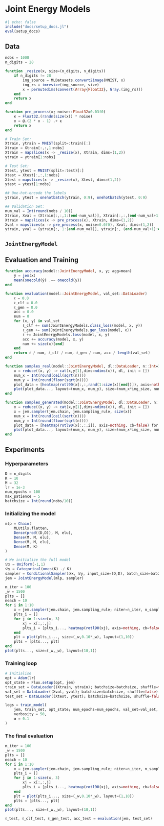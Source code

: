 
# Joint Energy Models

```julia
#| echo: false
include("docs/setup_docs.jl")
eval(setup_docs)
```

## Data

```julia
nobs = 1000
n_digits = 28

function _resize(x, size=(n_digits, n_digits))
    if n_digits != 28
        img_source = MLDatasets.convert2image(MNIST, x)
        img_rs = imresize(img_source, size)
        x = permutedims(convert(Array{Float32}, Gray.(img_rs)))
    end
    return x
end

function pre_process(x; noise::Float32=0.03f0)
    ϵ = Float32.(randn(size(x)) * noise)
    x = @.(2 * x - 1) .+ ϵ
    return x
end

# Train Set:
Xtrain, ytrain = MNIST(split=:train)[:]
Xtrain = Xtrain[:,:,1:nobs]
Xtrain = mapslices(x -> _resize(x), Xtrain, dims=(1,2)) 
ytrain = ytrain[1:nobs] 

# Test Set:
Xtest, ytest = MNIST(split=:test)[:]
Xtest = Xtest[:,:,1:nobs]
Xtest = mapslices(x -> _resize(x), Xtest, dims=(1,2)) 
ytest = ytest[1:nobs] 

## One-hot-encode the labels
ytrain, ytest = onehotbatch(ytrain, 0:9), onehotbatch(ytest, 0:9)

## Validation Set:
num_val = Int(round(nobs / 10))
Xtrain, Xval = (Xtrain[:,:,1:(end-num_val)], Xtrain[:,:,(end-num_val+1):end])
Xtrain = mapslices(x -> pre_process(x), Xtrain, dims=(1,2)) 
Xval = mapslices(x -> pre_process(x, noise=0.0f0), Xval, dims=(1,2)) 
ytrain, yval = (ytrain[:, 1:(end-num_val)], ytrain[:, (end-num_val+1):end])
```

## `JointEnergyModel`

## Evaluation and Training

```julia
function accuracy(model::JointEnergyModel, x, y; agg=mean)
    ŷ = jem(x)
    mean(onecold(ŷ) .== onecold(y))
end

function evaluation(model::JointEnergyModel, val_set::DataLoader)
    ℓ = 0.0
    ℓ_clf = 0.0
    ℓ_gen = 0.0
    acc = 0.0
    num = 0
    for (x, y) in val_set
        ℓ_clf += sum(JointEnergyModels.class_loss(model, x, y))
        ℓ_gen += sum(JointEnergyModels.gen_loss(model, x))
        ℓ += JointEnergyModels.loss(model, x, y)
        acc += accuracy(model, x, y)
        num += size(x)[end]
    end
    return ℓ / num, ℓ_clf / num, ℓ_gen / num, acc / length(val_set)
end

function samples_real(model::JointEnergyModel, dl::DataLoader, n::Int=16; img_size=n_digits * 5)
    x = reduce((x, y) -> cat(x,y[1],dims=ndims(x)), dl, init = [])
    num_x = Int(round(ceil(sqrt(n))))
    num_y = Int(round(floor(sqrt(n))))
    plot_data = [heatmap(rotl90(x[:,:,rand(1:size(x)[end])]), axis=nothing, cb=false) for i in 1:n]
    plot(plot_data..., layout=(num_x, num_y), size=(num_x*img_size, num_y*img_size), margin=(round(0.05*img_size), :px))
end

function samples_generated(model::JointEnergyModel, dl::DataLoader, n::Int=16; img_size=n_digits * 5)
    x = reduce((x, y) -> cat(x,y[1],dims=ndims(x)), dl, init = [])
    x = jem.sampler(jem.chain, jem.sampling_rule, size(x))
    num_x = Int(round(ceil(sqrt(n))))
    num_y = Int(round(floor(sqrt(n))))
    plot_data = [heatmap(rotl90(x[:,:,i]), axis=nothing, cb=false) for i in 1:n]
    plot(plot_data..., layout=(num_x, num_y), size=(num_x*img_size, num_y*img_size), margin=(round(0.05*img_size), :px))
end
```

## Experiments

### Hyperparameters

```julia
D = n_digits               
K = 10                      
M = 32
lr = 1e-3                
num_epochs = 100
max_patience = 5            
batchsize = Int(round(nobs/10))
```

### Initializing the model

```julia
mlp = Chain(
    MLUtils.flatten,
    Dense(prod((D,D)), M, elu),
    Dense(M, M, elu),
    Dense(M, M, elu),
    Dense(M, K)
)

# We initialize the full model
𝒟x = Uniform(-1,1)
𝒟y = Categorical(ones(K) ./ K)
sampler = ConditionalSampler(𝒟x, 𝒟y, input_size=(D,D), batch_size=batch_size)
jem = JointEnergyModel(mlp, sampler)
```

```julia
n_iter = 100
_w = 1500
plts = []
neach = 10
for i in 1:10
    x = jem.sampler(jem.chain, jem.sampling_rule; niter=n_iter, n_samples=neach)
    plts_i = []
    for j in 1:size(x, 3)
        xj = x[:,:,j]
        plts_i = [plts_i..., heatmap(rotl90(xj), axis=nothing, cb=false)]
    end
    plt = plot(plts_i..., size=(_w,0.10*_w), layout=(1,10))
    plts = [plts..., plt]
end
plot(plts..., size=(_w,_w), layout=(10,1))
```

### Training loop

```julia
# Initialise 
opt = Adam(lr)
opt_state = Flux.setup(opt, jem)
train_set = DataLoader((Xtrain, ytrain); batchsize=batchsize, shuffle=true)
val_set = DataLoader((Xval, yval); batchsize=batchsize, shuffle=false)
test_set = DataLoader((Xtest, ytest); batchsize=batchsize, shuffle=false)
```

```julia
logs = train_model(
    jem, train_set, opt_state; num_epochs=num_epochs, val_set=val_set,
    verbosity = 50,
    α = 0.1
)
```

### The final evaluation

```julia
n_iter = 100
_w = 1500
plts = []
neach = 10
for i in 1:10
    x = jem.sampler(jem.chain, jem.sampling_rule; niter=n_iter, n_samples=neach, y=i)
    plts_i = []
    for j in 1:size(x, 3)
        xj = x[:,:,j]
        plts_i = [plts_i..., heatmap(rotl90(xj), axis=nothing, cb=false)]
    end
    plt = plot(plts_i..., size=(_w,0.10*_w), layout=(1,10))
    plts = [plts..., plt]
end
plot(plts..., size=(_w,_w), layout=(10,1))
```

```julia
ℓ_test, ℓ_clf_test, ℓ_gen_test, acc_test = evaluation(jem, test_set)
```